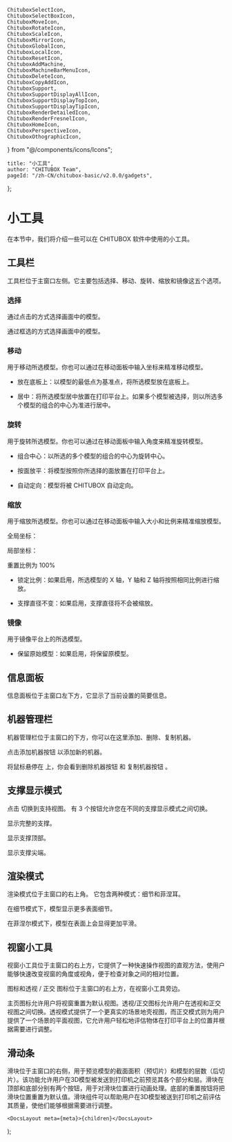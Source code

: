 	ChituboxSelectIcon,
	ChituboxSelectBoxIcon,
	ChituboxMoveIcon,
	ChituboxRotateIcon,
	ChituboxScaleIcon,
	ChituboxMirrorIcon,
	ChituboxGlobalIcon,
	ChituboxLocalIcon,
	ChituboxResetIcon,
	ChituboxAddMachine,
	ChituboxMachineBarMenuIcon,
	ChituboxDeleteIcon,
	ChituboxCopyAddIcon,
	ChituboxSupport,
	ChituboxSupportDisplayAllIcon,
	ChituboxSupportDisplayTopIcon,
	ChituboxSupportDisplayTipIcon,
	ChituboxRenderDetailedIcon,
	ChituboxRenderFresnelIcon,
	ChituboxHomeIcon,
	ChituboxPerspectiveIcon,
	ChituboxOthographicIcon,
} from "@/components/icons/Icons";

	title: "小工具",
	author: "CHITUBOX Team",
	pageId: "/zh-CN/chitubox-basic/v2.0.0/gadgets",
};

# 小工具

在本节中，我们将介绍一些可以在 CHITUBOX 软件中使用的小工具。

## 工具栏

工具栏位于主窗口左侧。它主要包括选择、移动、旋转、缩放和镜像这五个选项。

### 选择

<ChituboxSelectIcon /> 通过点击的方式选择画面中的模型。

<ChituboxSelectBoxIcon /> 通过框选的方式选择画面中的模型。

### 移动

<ChituboxMoveIcon /> 用于移动所选模型。你也可以通过在移动面板中输入坐标来精准移动模型。

<ImageContainer>
	<AntdImage
		src={
			"/images/docs/zh-CN/chitubox-basic/2.x.x/005-gadgets-move-panel.png"
		}
	/>
</ImageContainer>

-   放在底板上：以模型的最低点为基准点，将所选模型放在底板上。

-   居中：将所选模型居中放置在打印平台上。如果多个模型被选择，则以所选多个模型的组合的中心为准进行居中。

### 旋转

<ChituboxRotateIcon /> 用于旋转所选模型。你也可以通过在移动面板中输入角度来精准旋转模型。

-   组合中心：以所选的多个模型的组合的中心为旋转中心。

-   按面放平：将模型按照你所选择的面放置在打印平台上。

-   自动定向：模型将被 CHITUBOX 自动定向。

### 缩放

<ChituboxScaleIcon /> 用于缩放所选模型。你也可以通过在移动面板中输入大小和比例来精准缩放模型。

<ChituboxGlobalIcon /> 全局坐标：

<ChituboxLocalIcon /> 局部坐标：

<ChituboxResetIcon /> 重置比例为 100%

-   锁定比例：如果启用，所选模型的 X 轴，Y 轴和 Z 轴将按照相同比例进行缩放。

-   支撑直径不变：如果启用，支撑直径将不会被缩放。

### 镜像

<ChituboxMirrorIcon /> 用于镜像平台上的所选模型。

<ImageContainer>
	<AntdImage
		src={
			"/images/docs/zh-CN/chitubox-basic/2.x.x/005-gadgets-mirror-panel.png"
		}
	/>
</ImageContainer>

-   保留原始模型：如果启用，将保留原模型。

## 信息面板

信息面板位于主窗口左下方，它显示了当前设置的简要信息。

## 机器管理栏

机器管理栏位于主窗口的下方，你可以在这里添加、删除、复制机器。

点击添加机器按钮 <ChituboxAddMachine /> 以添加新的机器。

将鼠标悬停在 <ChituboxMachineBarMenuIcon /> 上，你会看到删除机器按钮 <ChituboxDeleteIcon /> 和 复制机器按钮 <ChituboxCopyAddIcon />。

## 支撑显示模式

点击 <ChituboxSupport /> 切换到支持视图。 有 3 个按钮允许您在不同的支撑显示模式之间切换。

<ChituboxSupportDisplayAllIcon /> 显示完整的支撑。

<ImageContainer>
	<AntdImage
		src={
			"/images/docs/en-US/chitubox-basic/2.x.x/005-gadgets-support-display-all.png"
		}
	/>
</ImageContainer>

<ChituboxSupportDisplayTopIcon /> 显示支撑顶部。

<ImageContainer>
	<AntdImage
		src={
			"/images/docs/en-US/chitubox-basic/2.x.x/005-gadgets-support-display-top.png"
		}
	/>
</ImageContainer>

<ChituboxSupportDisplayTipIcon /> 显示支撑尖端。

<ImageContainer>
	<AntdImage
		src={
			"/images/docs/en-US/chitubox-basic/2.x.x/005-gadgets-support-display-tip.png"
		}
	/>
</ImageContainer>

## 渲染模式

渲染模式位于主窗口的右上角。 它包含两种模式：细节和菲涅耳。

<ChituboxRenderDetailedIcon /> 在细节模式下，模型显示更多表面细节。

<ImageContainer>
	<AntdImage
		src={"/images/docs/en-US/chitubox-basic/2.x.x/005-gadgets-details.png"}
	/>
</ImageContainer>

<ChituboxRenderFresnelIcon /> 在菲涅尔模式下，模型在表面上会显得更加平滑。

<ImageContainer>
	<AntdImage
		src={"/images/docs/en-US/chitubox-basic/2.x.x/005-gadgets-fresnel.png"}
	/>
</ImageContainer>

## 视窗小工具

视窗小工具位于主窗口的右上方，它提供了一种快速操作视图的直观方法，使用户能够快速改变视窗的角度或视角，便于检查对象之间的相对位置。

<ImageContainer>
	<AntdImage
		src={
			"/images/docs/en-US/chitubox-basic/2.x.x/005-gadget-viewport_gizmo.svg"
		}
		width={200}
	/>
</ImageContainer>

<ChituboxHomeIcon /> 图标和透视 <ChituboxPerspectiveIcon /> /
正交 <ChituboxOthographicIcon /> 图标位于主窗口的右上方，在视窗小工具旁边。

主页图标允许用户将视窗重置为默认视图。透视/正交图标允许用户在透视和正交视图之间切换。透视模式提供了一个更真实的场景地壳视图，而正交模式则为用户提供了一个场景的平面视图，它允许用户轻松地评估物体在打印平台上的位置并根据需要进行调整。

## 滑动条

<ImageContainer>
	<AntdImage
		src={"/images/docs/en-US/chitubox-basic/2.x.x/005-gadget-slider.gif"}
	/>
</ImageContainer>

滑块位于主窗口的右侧，用于预览模型的截面面积（预切片）和模型的层数（后切片）。该功能允许用户在3D模型被发送到打印机之前预览其各个部分和层。滑块在顶部和底部分别有两个按钮，用于对滑块位置进行动画处理。底部的重置按钮将把滑块位置重置为默认值。滑块组件可以帮助用户在3D模型被送到打印机之前评估其质量，使他们能够根据需要进行调整。

	<DocsLayout meta={meta}>{children}</DocsLayout>
);
